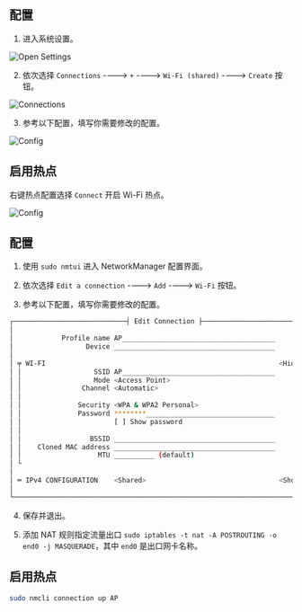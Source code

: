 <Tabs>

<TabItem label="KDE 桌面" value="KDE">

## 配置

1. 进入系统设置。

![Open Settings](/img/common/ap/ap-open-setting.webp)

2. 依次选择 `Connections` ----> `+` ----> `Wi-Fi (shared)` ----> `Create` 按钮。

![Connections](/img/common/ap/ap-connections.webp)

3. 参考以下配置，填写你需要修改的配置。

![Config](/img/common/ap/ap-config.webp)

## 启用热点

右键热点配置选择 `Connect` 开启 Wi-Fi 热点。

![Config](/img/common/ap/ap-connect.webp)

</TabItem>

<TabItem label="命令行" value="Shell">

## 配置

1. 使用 `sudo nmtui` 进入 NetworkManager 配置界面。

2. 依次选择 `Edit a connection` ----> `Add` ----> `Wi-Fi` 按钮。

3. 参考以下配置，填写你需要修改的配置。

```bash
┌────────────────────────────┤ Edit Connection ├─────────────────────────────┐
│                                                                          ↑│
│            Profile name AP______________________________________          ▮│
│                  Device ________________________________________          ▒│
│                                                                           ▒│
│ ╤ WI-FI                                                          <Hide>   ▒│
│ │                  SSID AP______________________________________          ▒│
│ │                  Mode <Access Point>                                    ▒│
│ │               Channel <Automatic>                                       ▒│
│ │                                                                         ▒│
│ │              Security <WPA & WPA2 Personal>                             ▒│
│ │              Password ********________________________________          ▒│
│ │                       [ ] Show password                                 ▒│
│ │                                                                         ▒│
│ │                 BSSID ________________________________________          ▒│
│ │    Cloned MAC address ________________________________________          ▒│
│ │                   MTU __________ (default)                              ▒│
│ └                                                                         ▒│
│                                                                           ▒│
│ ═ IPv4 CONFIGURATION    <Shared>                                 <Show>   ▒│
│                                                                          ↓│
└────────────────────────────────────────────────────────────────────────────┘
```

4. 保存并退出。

5. 添加 NAT 规则指定流量出口 `sudo iptables -t nat -A POSTROUTING -o end0 -j MASQUERADE`，其中 `end0` 是出口网卡名称。

## 启用热点

```bash
sudo nmcli connection up AP
```

</TabItem>

</Tabs>
